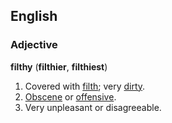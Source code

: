 ==English==

===Adjective===
'''filthy''' ('''filthier''', '''filthiest''')
# Covered with [[filth]]; very [[dirty]].
# [[Obscene]] or [[offensive]].
# Very unpleasant or disagreeable.